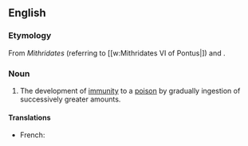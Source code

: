 ==English==

===Etymology===
From ''Mithridates'' (referring to [[w:Mithridates VI of Pontus|]) and {{term|-ism}}.

===Noun===
{{wikipedia}}
{{en-noun|-}}

# The development of [[immunity]] to a [[poison]] by gradually ingestion of successively greater amounts.

====Translations====
{{trans-top|The development of immunity to a poison}}
* French: {{t|fr|mithridatisation}} {{f}}
{{trans-mid}}
{{trans-bottom}}
